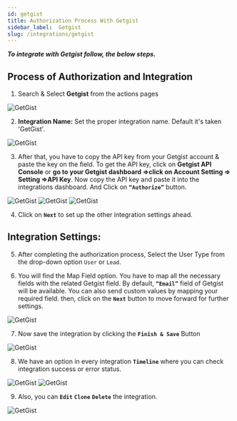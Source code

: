 ```yaml
---
id: getgist
title: Authorization Process With Getgist
sidebar_label:  Getgist
slug: /integrations/getgist
---
```



***To integrate with Getgist follow, the below steps.***


## Process of Authorization and Integration


1.	Search & Select **Getgist** from the actions pages
 <Image src="actions/getgist/search-and-select" alt="GetGist" w="1020" h="350" />

2. **Integration Name:** Set the proper integration name. Default it's taken 'GetGist'.
 <Image src="actions/getgist/default-integration-name" alt="GetGist" w="1020" h="350" />

3.	After that, you have to copy the API key from your Getgist account & paste the key on the field. To get the API key, click on **Getgist API Console** or **go to your Getgist dashboard =>click on Account Setting => Setting =>API Key**. Now copy the API key and paste it into the integrations dashboard. And Click on **`“Authorize”`** button.

 <Image src="actions/getgist/visit-api-console" alt="GetGist" w="1020" h="350" />
 <Image src="actions/getgist/getgist-account-api-copy" alt="GetGist" w="1020" h="350" />
 <Image src="actions/getgist/authorize" alt="GetGist" w="1020" h="350" />


4. Click on **`Next`** to set up the other integration settings ahead.

## Integration Settings:

5. After completing the authorization process, Select the User Type from the drop-down option `User` or `Lead`.

6.	You will find the Map Field option. You have to map all the necessary fields with the related Getgist field. By default, **`“Email”`** field of Getgist will be available. You can also send custom values by mapping your required field. then, click on the **`Next`** button to move forward for further settings.

 <Image src="actions/getgist/getgist-field-map" alt="GetGist" w="1020" h="350" />

7. Now save the integration by clicking the **`Finish & Save`** Button

 <Image src="actions/getgist/finish-save" alt="GetGist" w="1020" h="350" />

8. We have an option in every integration **`Timeline`** where you can check integration success or error status.
 <Image src="actions/getgist/getgist-timeline" alt="GetGist" w="1020" h="350" />
 <Image src="actions/getgist/getgist-log" alt="GetGist" w="1020" h="350" />

9. Also, you can **`Edit`** **`Clone`** **`Delete`** the integration.

 <Image src="actions/getgist/getgist-option" alt="GetGist" w="1020" h="350" />
